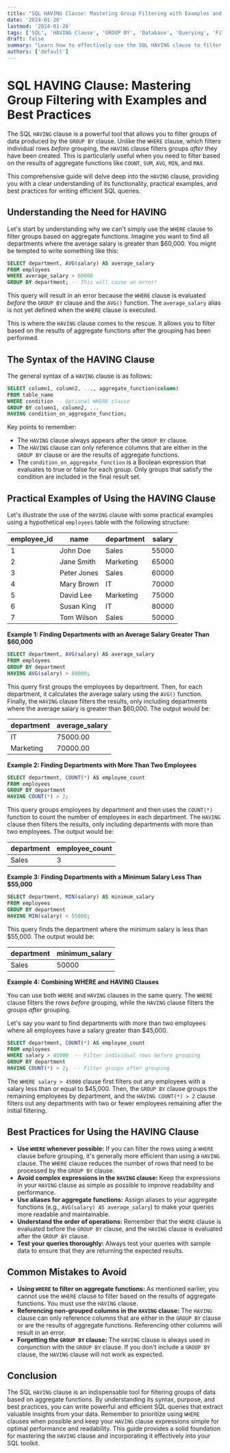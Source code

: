```yaml
---
title: "SQL HAVING Clause: Mastering Group Filtering with Examples and Best Practices"
date: '2024-01-26'
lastmod: '2024-01-26'
tags: ['SQL', 'HAVING Clause', 'GROUP BY', 'Database', 'Querying', 'Filtering', 'Aggregate Functions']
draft: false
summary: "Learn how to effectively use the SQL HAVING clause to filter groups of data based on aggregate functions. This comprehensive guide provides clear examples and best practices for writing efficient SQL queries."
authors: ['default']
---
```


# SQL HAVING Clause: Mastering Group Filtering with Examples and Best Practices

The SQL `HAVING` clause is a powerful tool that allows you to filter groups of data produced by the `GROUP BY` clause. Unlike the `WHERE` clause, which filters individual rows *before* grouping, the `HAVING` clause filters groups *after* they have been created. This is particularly useful when you need to filter based on the results of aggregate functions like `COUNT`, `SUM`, `AVG`, `MIN`, and `MAX`.

This comprehensive guide will delve deep into the `HAVING` clause, providing you with a clear understanding of its functionality, practical examples, and best practices for writing efficient SQL queries.

## Understanding the Need for HAVING

Let's start by understanding why we can't simply use the `WHERE` clause to filter groups based on aggregate functions.  Imagine you want to find all departments where the average salary is greater than $60,000.  You might be tempted to write something like this:

```sql
SELECT department, AVG(salary) AS average_salary
FROM employees
WHERE average_salary > 60000
GROUP BY department; -- This will cause an error!
```

This query will result in an error because the `WHERE` clause is evaluated *before* the `GROUP BY` clause and the `AVG()` function.  The `average_salary` alias is not yet defined when the `WHERE` clause is executed.

This is where the `HAVING` clause comes to the rescue.  It allows you to filter based on the results of aggregate functions after the grouping has been performed.

## The Syntax of the HAVING Clause

The general syntax of a `HAVING` clause is as follows:

```sql
SELECT column1, column2, ..., aggregate_function(column)
FROM table_name
WHERE condition -- Optional WHERE clause
GROUP BY column1, column2, ...
HAVING condition_on_aggregate_function;
```

Key points to remember:

*   The `HAVING` clause always appears after the `GROUP BY` clause.
*   The `HAVING` clause can only reference columns that are either in the `GROUP BY` clause or are the results of aggregate functions.
*   The `condition_on_aggregate_function` is a Boolean expression that evaluates to true or false for each group.  Only groups that satisfy the condition are included in the final result set.

## Practical Examples of Using the HAVING Clause

Let's illustrate the use of the `HAVING` clause with some practical examples using a hypothetical `employees` table with the following structure:

| employee_id | name      | department | salary |
|-------------|-----------|------------|--------|
| 1           | John Doe  | Sales      | 55000  |
| 2           | Jane Smith| Marketing  | 65000  |
| 3           | Peter Jones| Sales      | 60000  |
| 4           | Mary Brown| IT         | 70000  |
| 5           | David Lee | Marketing  | 75000  |
| 6           | Susan King| IT         | 80000  |
| 7           | Tom Wilson| Sales      | 50000  |

**Example 1: Finding Departments with an Average Salary Greater Than $60,000**

```sql
SELECT department, AVG(salary) AS average_salary
FROM employees
GROUP BY department
HAVING AVG(salary) > 60000;
```

This query first groups the employees by department.  Then, for each department, it calculates the average salary using the `AVG()` function. Finally, the `HAVING` clause filters the results, only including departments where the average salary is greater than $60,000.  The output would be:

| department | average_salary |
|------------|----------------|
| IT         | 75000.00       |
| Marketing  | 70000.00       |

**Example 2: Finding Departments with More Than Two Employees**

```sql
SELECT department, COUNT(*) AS employee_count
FROM employees
GROUP BY department
HAVING COUNT(*) > 2;
```

This query groups employees by department and then uses the `COUNT(*)` function to count the number of employees in each department.  The `HAVING` clause then filters the results, only including departments with more than two employees. The output would be:

| department | employee_count |
|------------|----------------|
| Sales      | 3              |

**Example 3: Finding Departments with a Minimum Salary Less Than $55,000**

```sql
SELECT department, MIN(salary) AS minimum_salary
FROM employees
GROUP BY department
HAVING MIN(salary) < 55000;
```

This query finds the department where the minimum salary is less than $55,000. The output would be:

| department | minimum_salary |
|------------|----------------|
| Sales      | 50000          |

**Example 4: Combining WHERE and HAVING Clauses**

You can use both `WHERE` and `HAVING` clauses in the same query. The `WHERE` clause filters the rows *before* grouping, while the `HAVING` clause filters the groups *after* grouping.

Let's say you want to find departments with more than two employees where all employees have a salary greater than $45,000.

```sql
SELECT department, COUNT(*) AS employee_count
FROM employees
WHERE salary > 45000  -- Filter individual rows before grouping
GROUP BY department
HAVING COUNT(*) > 2;  -- Filter groups after grouping
```

The `WHERE salary > 45000` clause first filters out any employees with a salary less than or equal to $45,000. Then, the `GROUP BY` clause groups the remaining employees by department, and the `HAVING COUNT(*) > 2` clause filters out any departments with two or fewer employees remaining after the initial filtering.

## Best Practices for Using the HAVING Clause

*   **Use `WHERE` whenever possible:** If you can filter the rows using a `WHERE` clause before grouping, it's generally more efficient than using a `HAVING` clause.  The `WHERE` clause reduces the number of rows that need to be processed by the `GROUP BY` clause.
*   **Avoid complex expressions in the `HAVING` clause:**  Keep the expressions in your `HAVING` clause as simple as possible to improve readability and performance.
*   **Use aliases for aggregate functions:** Assign aliases to your aggregate functions (e.g., `AVG(salary) AS average_salary`) to make your queries more readable and maintainable.
*   **Understand the order of operations:**  Remember that the `WHERE` clause is evaluated before the `GROUP BY` clause, and the `HAVING` clause is evaluated after the `GROUP BY` clause.
*   **Test your queries thoroughly:** Always test your queries with sample data to ensure that they are returning the expected results.

## Common Mistakes to Avoid

*   **Using `WHERE` to filter on aggregate functions:** As mentioned earlier, you cannot use the `WHERE` clause to filter based on the results of aggregate functions. You must use the `HAVING` clause.
*   **Referencing non-grouped columns in the `HAVING` clause:** The `HAVING` clause can only reference columns that are either in the `GROUP BY` clause or are the results of aggregate functions.  Referencing other columns will result in an error.
*   **Forgetting the `GROUP BY` clause:** The `HAVING` clause is always used in conjunction with the `GROUP BY` clause.  If you don't include a `GROUP BY` clause, the `HAVING` clause will not work as expected.

## Conclusion

The SQL `HAVING` clause is an indispensable tool for filtering groups of data based on aggregate functions. By understanding its syntax, purpose, and best practices, you can write powerful and efficient SQL queries that extract valuable insights from your data.  Remember to prioritize using `WHERE` clauses when possible and keep your `HAVING` clause expressions simple for optimal performance and readability. This guide provides a solid foundation for mastering the `HAVING` clause and incorporating it effectively into your SQL toolkit.